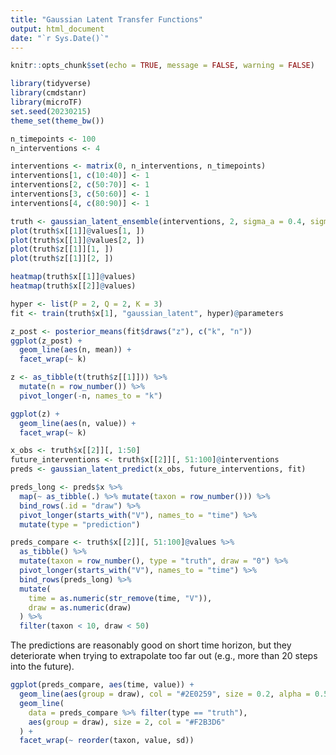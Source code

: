 ```yaml
---
title: "Gaussian Latent Transfer Functions"
output: html_document
date: "`r Sys.Date()`"
---
```


```r
knitr::opts_chunk$set(echo = TRUE, message = FALSE, warning = FALSE)
```

```r
library(tidyverse)
library(cmdstanr)
library(microTF)
set.seed(20230215)
theme_set(theme_bw())
```


```r
n_timepoints <- 100
n_interventions <- 4

interventions <- matrix(0, n_interventions, n_timepoints)
interventions[1, c(10:40)] <- 1
interventions[2, c(50:70)] <- 1
interventions[3, c(50:60)] <- 1
interventions[4, c(80:90)] <- 1

truth <- gaussian_latent_ensemble(interventions, 2, sigma_a = 0.4, sigma_b = 0.4, sigma_e = 0.1, sigma_z = 0.2, P = 2, Q = 2)
plot(truth$x[[1]]@values[1, ])
plot(truth$x[[1]]@values[2, ])
plot(truth$z[[1]][1, ])
plot(truth$z[[1]][2, ])

heatmap(truth$x[[1]]@values)
heatmap(truth$x[[2]]@values)
```

```r
hyper <- list(P = 2, Q = 2, K = 3)
fit <- train(truth$x[1], "gaussian_latent", hyper)@parameters
```

```r
z_post <- posterior_means(fit$draws("z"), c("k", "n"))
ggplot(z_post) +
  geom_line(aes(n, mean)) +
  facet_wrap(~ k)
```

```r
z <- as_tibble(t(truth$z[[1]])) %>%
  mutate(n = row_number()) %>%
  pivot_longer(-n, names_to = "k")

ggplot(z) +
  geom_line(aes(n, value)) +
  facet_wrap(~ k)
```

```r
x_obs <- truth$x[[2]][, 1:50]
future_interventions <- truth$x[[2]][, 51:100]@interventions
preds <- gaussian_latent_predict(x_obs, future_interventions, fit)
```

```r
preds_long <- preds$x %>%
  map(~ as_tibble(.) %>% mutate(taxon = row_number())) %>%
  bind_rows(.id = "draw") %>%
  pivot_longer(starts_with("V"), names_to = "time") %>%
  mutate(type = "prediction")
```

```r
preds_compare <- truth$x[[2]][, 51:100]@values %>%
  as_tibble() %>%
  mutate(taxon = row_number(), type = "truth", draw = "0") %>%
  pivot_longer(starts_with("V"), names_to = "time") %>%
  bind_rows(preds_long) %>%
  mutate(
    time = as.numeric(str_remove(time, "V")),
    draw = as.numeric(draw)
  ) %>%
  filter(taxon < 10, draw < 50)
```

The predictions are reasonably good on short time horizon, but they deteriorate
when trying to extrapolate too far out (e.g., more than 20 steps into the
future).

```r
ggplot(preds_compare, aes(time, value)) +
  geom_line(aes(group = draw), col = "#2E0259", size = 0.2, alpha = 0.5) +
  geom_line(
    data = preds_compare %>% filter(type == "truth"),
    aes(group = draw), size = 2, col = "#F2B3D6"
  ) +
  facet_wrap(~ reorder(taxon, value, sd))
```
